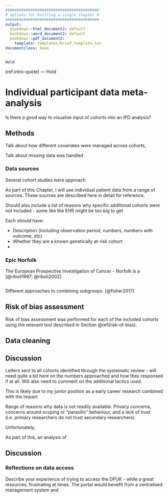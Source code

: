 ```yaml
---
#########################################
# options for knitting a single chapter #
#########################################
output:
  bookdown::html_document2: default
  bookdown::word_document2: default
  bookdown::pdf_document2:
    template: templates/brief_template.tex
documentclass: book
---
```


```block
Hold
```
(ref:intro-quote) --- Hold

# Individual participant data meta-analysis {#ipd-heading}
\minitoc <!-- this will include a mini table of contents-->

Is there a good way to visualise input of cohorts into an IPD analysis?

## Methods

Talk about how different covariates were managed across cohorts, 

Talk about missing data was handled <!-- IDEA See Sean's thesis for some additional detail on this -->  

### Data sources

Several cohort studies were approach  

<!-- Need exact number approach -->

As part of this Chapter, I will use individual patient data from a range of sources. These sources are described here in detail for reference.

Should also include a list of reasons why specific additional cohorts were not included - some like the EHR might be too big to get

Each should have: 

* Description (including observation period, numbers, numbers with outcome, etc)
* Whether they are a known genetically at-risk cohort
*

### Epic Norfolk

The European Prospective Investigation of Cancer - Norfolk is a  [@riboli1997; @riboli2002]


```r

```


Different approaches to combining subgroups. [@fisher2017]

## Risk of bias assessment

Risk of bias assessment was performed for each of the included cohorts using the relevant tool described in Section \@ref(risk-of-bias).

<!--- Inlcude CPRD analysis here, but dou --->

## Data cleaning

## Discussion

Letters sent to all cohorts identified through the systematic review - will need quite a bit here on the numbers approached and how they responsed if at all. Will also need to comment on the additional tactics used. 

This is likely due to my junior position as a early career research combined with the impact 



Range of reasons why data is not readily available. Privacy concerns, concerns around scoping or "parasitic" behaviour, and a lack of trust (i.e. primary researchers do not trust secondary researchers).<!-- TODO CITATION NEEDED: paper on trust as a big issue + paper on systematic review of barriers to data sharing -->
 

Unfortunately, 

As part of this, an analysis of 


## Discussion

### Reflections on data access

Describe your experience of trying to access the DPUK - while a great resources, frustrating at times. The portal would benefit from a centralised management system and 
